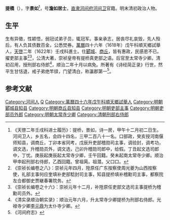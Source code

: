 '''提橋'''（{{bd|？||？||}}），字'''景如'''<ref>《天啓二年壬戌科进士履历》：提桥，景如，诗一房，甲午十二月初二日生。河间卫人，乡五名，会四十四名，三甲二百八十一名。口部政，癸亥授河南偃师知县，调商丘，丁卯本省同考，戊辰升吏部稽勋司主事，调验封，调考功，调文选，升稽勋员外，调文选，己卯升稽勋司郎中，给假。丁丑起文选司郎中，丁忧。庚辰起庚辰起太常寺少卿，壬午回籍。癸未起南太常寺少卿。顺治甲申起刑部右侍郎，乙酉回籍。曾祖昺。祖潜。父口口。</ref>，号'''澹如居士'''，[[直隶|直隶]][[河间府|河间府]][[河间卫|河间卫]]官籍。明末清初政治人物。

==生平==
生有异徵，性颖悟，弱冠试弟子员，辄冠军。事亲承志，居丧尽礼哀毁，先人殁后，有人负其债数百金，公悉焚券。[[萬曆|萬曆]]四十六年（1618年）戊午科順天鄉試舉人，[[天啓|天啓]]二年（1622年）壬戌科進士。仕[[郾城|郾城]]、[[商丘|商丘]]，皆有惠政，民感恩不已。擢吏部主事<ref>《崇祯长编卷之八》：崇祯元年四月，陞原任广东按察使周光夔为山西按察使，礼部主事何应奎填补吏部騐封司主事，知县提桥填补稽勳司主事，都察院左佥都御史贾継春署院务。</ref><ref>《崇祯长编卷之十六》：崇祯元年十二月，补陞原任吏部文选司主事提桥为稽勳司员外。</ref>，公清大著，崇祯皇帝有提桥真吏部之语。后官至太常寺少卿。清初召用，授刑部右侍郎<ref>《清实录顺治朝实录》：顺治元年六月，升太常寺少卿提桥为刑部右侍郎。光禄寺少卿[[李元鼎|李元鼎]]为太仆寺少卿。</ref>，顺治二年十月以病免。所著有《诗经简正录》行世，然平生甘恬退，戒子弟绝竿牍，门望清白，称瀛郡第一<ref>《河间府志》</ref>。

==参考文献==
{{reflist}}

{{天啓二年壬戌科殿試金榜}}

{{Authority control}}
{{清朝官员小作品}}
{{DEFAULTSORT:}}
[[Category:河间人|Category:河间人]]
[[Category:提姓|Q]]
[[Category:萬曆四十六年戊午科順天鄉試舉人|Category:萬曆四十六年戊午科順天鄉試舉人]]
[[Category:明朝郾城县知县|Category:明朝郾城县知县]]
[[Category:明朝商丘县知县|Category:明朝商丘县知县]]
[[Category:明朝吏部主事|Category:明朝吏部主事]]
[[Category:明朝吏部员外郎|Category:明朝吏部员外郎]]
[[Category:明朝太常寺少卿|Category:明朝太常寺少卿]]
[[Category:清朝刑部右侍郎|Category:清朝刑部右侍郎]]